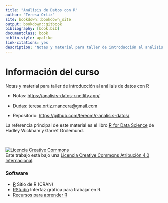 ```yaml
--- 
title: "Análisis de Datos con R"
author: "Teresa Ortiz"
site: bookdown::bookdown_site
output: bookdown::gitbook
bibliography: [book.bib]
documentclass: book
biblio-style: apalike
link-citations: yes
description: "Notas y material para taller de introducción al análisis de datos con R"
---
```


# Información del curso {-}

Notas y material para taller de introducción al análisis de datos con R

* Notas: <https://analisis-datos-r.netlify.app/>

* Dudas: <teresa.ortiz.mancera@gmail.com>

* Repositorio: <https://github.com/tereom/r-analisis-datos/>

La referencia principal de este material es el libro [R for Data Science](https://r4ds.had.co.nz/) de Hadley Wickham y Garret Grolemund.

</br>

<a rel="license" href="http://creativecommons.org/licenses/by/4.0/"><img alt="Licencia Creative Commons" style="border-width:0" src="https://i.creativecommons.org/l/by/4.0/88x31.png" /></a><br />Este trabajo está bajo una <a rel="license" href="http://creativecommons.org/licenses/by/4.0/">Licencia Creative Commons Atribución 4.0 Internacional</a>.


### Software {-}

- [R](https://cran.r-project.org) Sitio de R (CRAN)  
- [RStudio](https://www.rstudio.com/products/RStudio/) Interfaz gráfica para trabajar en R.  
- [Recursos para aprender R](https://education.rstudio.com/)

